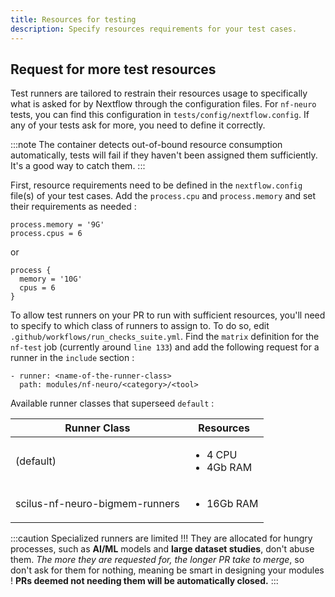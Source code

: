 ```yaml
---
title: Resources for testing 
description: Specify resources requirements for your test cases.
---
```


## Request for more test resources

Test runners are tailored to restrain their resources usage to specifically what is asked for by
Nextflow through the configuration files. For `nf-neuro` tests, you can find this configuration in
`tests/config/nextflow.config`. If any of your tests ask for more, you need to define it correctly.

:::note
The container detects out-of-bound resource consumption automatically, tests will fail if they
haven't been assigned them sufficiently. It's a good way to catch them.
:::

First, resource requirements need to be defined in the `nextflow.config` file(s) of your test
cases. Add the `process.cpu` and `process.memory` and set their requirements as needed :

```
process.memory = '9G'
process.cpus = 6
```

or

```
process {
  memory = '10G'
  cpus = 6
}
```

To allow test runners on your PR to run with sufficient resources, you'll need to specify to which
class of runners to assign to. To do so, edit `.github/workflows/run_checks_suite.yml`. Find the
`matrix` definition for the `nf-test` job (currently around `line 133`) and add the following
request for a runner in the `include` section :

```
- runner: <name-of-the-runner-class>
  path: modules/nf-neuro/<category>/<tool>
```

Available runner classes that superseed `default` :

| Runner Class                   | Resources                               |
| ------------------------------ | --------------------------------------- |
| (default)                      | <ul><li>4 CPU</li><li>4Gb RAM</li></ul> |
| scilus-nf-neuro-bigmem-runners | <ul><li>16Gb RAM</li></ul>              |

:::caution
Specialized runners are limited !!! They are allocated for hungry processes, such as **AI/ML** models and **large dataset studies**, don't abuse them. _The more they are requested for, the longer PR take to merge_, so don't ask for them for nothing, meaning be smart in designing your modules ! **PRs deemed not needing them will be automatically closed.**
:::